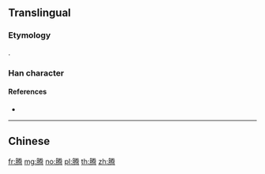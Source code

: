 {{character info/new}}
{{also|騰}}
==Translingual==

===Etymology===
{{Han simp|騰|f=馬|t=马}}.

===Han character===
{{Han char|rn=130|rad=肉|as=09|sn=13|four=|canj=BFQM|ids=⿰月⿱龹马}}

====References====
* {{Han ref|kx=0990.131|hdz=32099.030|uh=817E|ud=33150}}

----

==Chinese==
{{zh-see|騰}}

[[fr:腾]]
[[mg:腾]]
[[no:腾]]
[[pl:腾]]
[[th:腾]]
[[zh:腾]]